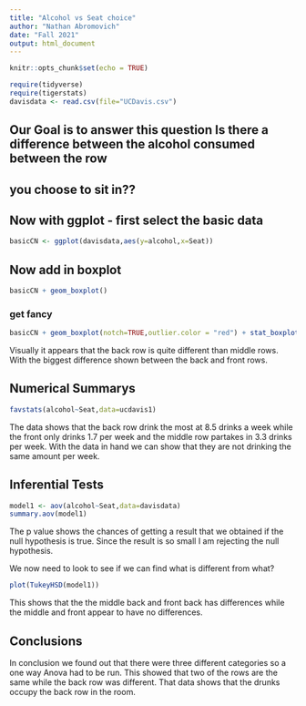 ```yaml
---
title: "Alcohol vs Seat choice"
author: "Nathan Abromovich"
date: "Fall 2021"
output: html_document
---
```


```r
knitr::opts_chunk$set(echo = TRUE)
```

```r
require(tidyverse)
require(tigerstats)
davisdata <- read.csv(file="UCDavis.csv")
```
## Our Goal is to answer this question Is there a difference between the alcohol consumed between the row
## you choose to sit in??

## Now with ggplot - first select the basic data

```r
basicCN <- ggplot(davisdata,aes(y=alcohol,x=Seat))
```
## Now add in boxplot

```r
basicCN + geom_boxplot()
```
  
  
### get fancy  

```r
basicCN + geom_boxplot(notch=TRUE,outlier.color = "red") + stat_boxplot(geom ='errorbar') + labs(title="Fancy notch boxplot \n with 2 lines")
```

Visually it appears that the back row is quite different than middle rows. With the biggest difference shown between the back and front rows.  

## Numerical Summarys 
```r
favstats(alcohol~Seat,data=ucdavis1)
```

The data shows that the back row drink the most at 8.5 drinks a week while the front only drinks 1.7 per week and the middle row partakes in 3.3 drinks per week. With the data in hand we can show that they are not drinking the same amount per week.  



## Inferential Tests
```r
model1 <- aov(alcohol~Seat,data=davisdata)
summary.aov(model1)
```
The p value shows the chances of getting a result that we obtained if the null hypothesis is true.  Since the result is so small I am rejecting the null hypothesis. 

We now need to look to see if we can find what is different from what? 
```r
plot(TukeyHSD(model1))
```
This shows that the the middle back and front back has differences while the middle and front appear to have no differences. 


## Conclusions
In conclusion we found out that there were three different categories so a one way Anova had to be run.  This showed that two of the rows are the same while the back row was different.  That data shows that the drunks occupy the back row in the room. 

